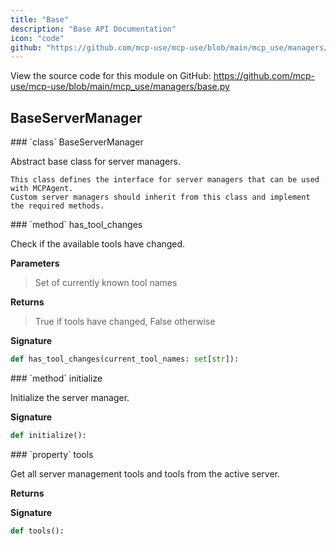 ```yaml
---
title: "Base"
description: "Base API Documentation"
icon: "code"
github: "https://github.com/mcp-use/mcp-use/blob/main/mcp_use/managers/base.py"
---
```


<Callout type="info" title="Source Code">
View the source code for this module on GitHub: <a href='https://github.com/mcp-use/mcp-use/blob/main/mcp_use/managers/base.py' target='_blank' rel='noopener noreferrer'>https://github.com/mcp-use/mcp-use/blob/main/mcp_use/managers/base.py</a>
</Callout>

## BaseServerManager

<Card type="info" img="http://localhost:3000/gradient-generator/api/random?width=800&height=50">
### `class` BaseServerManager

Abstract base class for server managers.

    This class defines the interface for server managers that can be used with MCPAgent.
    Custom server managers should inherit from this class and implement the required methods.

<Card type="info" img="http://localhost:3000/gradient-generator/api/random?width=800&height=50">
### `method` has_tool_changes

Check if the available tools have changed.

**Parameters**
><ParamField body="current_tool_names" type="set[str]" required="True" >   Set of currently known tool names </ParamField>

**Returns**
><ResponseField name="returns" type="bool" >True if tools have changed, False otherwise</ResponseField>

**Signature**
```python wrap
def has_tool_changes(current_tool_names: set[str]):
```

</Card>

<Card type="info" img="http://localhost:3000/gradient-generator/api/random?width=800&height=50">
### `method` initialize

Initialize the server manager.

**Signature**
```python wrap
def initialize():
```

</Card>

<Card type="info" img="http://localhost:3000/gradient-generator/api/random?width=800&height=50">
### `property` tools

Get all server management tools and tools from the active server.


**Returns**
><ResponseField name="returns" type="list[langchain_core.tools.base.BaseTool]" />

**Signature**
```python wrap
def tools():
```

</Card>

</Card>

